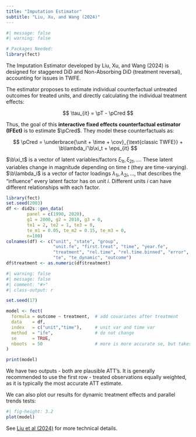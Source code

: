 ```yaml
---
title: "Imputation Estimator"
subtitle: "Liu, Xu, and Wang (2024)"
---
```


```r
#| message: false
#| warning: false

# Packages Needed:
library(fect)
```

The Imputation Estimator developed by Liu, Xu, and Wang (2024) is designed for staggered DiD and Non-Absorbing DiD (treatment reversal), accounting for issues in TWFE.

The estimator proposes to estimate individual counterfactual untreated outcomes for treated units, and directly calculating the individual treatment effects:

$$
\tau_{it} = \pT - \pCred
$$

Thus, the goal of this **interactive fixed effects counterfactual estimator (IFEct)** is to estimate $\pCred$. They model these counterfactuals as:

$$
\pCred = \underbrace{\unit + \time + \cov}_{\text{classic TWFE}} + \b\lambda_i'\b\xi_t + \eps_{it}
$$

::: small
$\b\xi_t$ is a vector of latent variables/factors $\xi_{1t}, \xi_{2t}, \dots$. These latent variables change in magnitude depending on time $t$ (they are time-varying). $\b\lambda_i$ is a vector of factor loadings $\lambda_{1i}, \lambda_{2i}, \dots$, that describes the "influence" every latent factor has on unit $i$. Different units $i$ can have different relationships with each factor.
:::

```r
library(fect)
set.seed(2003)
df <- did2s::gen_data(
        panel = c(1990, 2020),
        g1 = 2000, g2 = 2010, g3 = 0,
        te1 = 2, te2 = 1, te3 = 0,
        te_m1 = 0.05, te_m2 = 0.15, te_m3 = 0,
        n=100)
colnames(df) <- c("unit", "state", "group",
                  "unit.fe", "first.treat", "time", "year.fe",
                  "treatment", "rel.time", "rel.time.binned", "error",
                  "te", "te_dynamic", "outcome")
df$treatment <- as.numeric(df$treatment)
```

```r
#| warning: false
#| message: false
#| comment: "#>"
#| class-output: r

set.seed(17)

model <- fect(
  formula = outcome ~ treatment,  # add covariates after treatment
  data    = df,
  index   = c("unit","time"),     # unit var and time var
  method  = "ife",                # do not change
  se      = TRUE,
  nboots  = 50                    # more is more accurate se, but takes longer
) 

print(model)
```

We have two outputs - both are plausible ATT's. It is generally recommended to use the first row - treated observations equally weighted, as it is typically the most accurate ATT estimate.

We can also plot our results for dynamic treatment effects and parallel trends tests:

```r
#| fig-height: 3.2
plot(model)
```

::: small
See [Liu et al (2024)](https://onlinelibrary.wiley.com/doi/10.1111/ajps.12723) for more technical details.
:::
